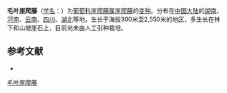{{Infraspeciesbox
| name = 毛叶崖爬藤
| status = 
| status_system = 
| image =
| genus = Tetrastigma
| species link = 崖爬藤
| species = obtectum
| varietas = pilosum
| authority = Gagnep.
}}

'''毛叶崖爬藤'''（[[学名|学名]]：{{lang|la|''Tetrastigma obtectum'' var. ''pilosum''}}）为[[葡萄科|葡萄科]][[崖爬藤属|崖爬藤属]][[崖爬藤|崖爬藤]]的[[变种|变种]]。分布在[[中国大陆|中国大陆]]的[[湖南|湖南]]、[[河南|河南]]、[[云南|云南]]、[[四川|四川]]、[[湖北|湖北]]等地，生长于海拔300米至2,550米的地区，多生长在林下和山坡崖石上，目前尚未由人工引种栽培。

== 参考文献 ==
<div class="references-small">
* {{cite web| url =http://www.bioinfo.cn/db05/KmzwSpecies.php?action=view&id=28924| title =毛叶崖爬藤（变种）| work =《中国高等植物数据库全库》| publisher =中国科学院微生物研究所| author =昆明植物研究所| accessdate =2009-02-26| deadurl =yes| archiveurl =https://web.archive.org/web/20160305103741/http://www.bioinfo.cn/db05/KmzwSpecies.php?action=view&id=28924| archivedate =2016-03-05}}
</div>

[[Category:崖爬藤属|毛叶崖爬藤]]


{{植物小作品}}